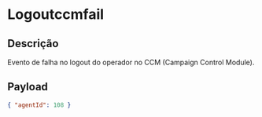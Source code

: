 # Logoutccmfail

## Descrição

Evento de falha no logout do operador no CCM (Campaign Control Module).

## Payload

```json copy
{ "agentId": 108 }
```
